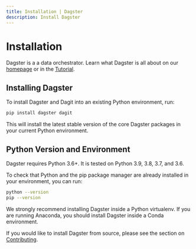 ```yaml
---
title: Installation | Dagster
description: Install Dagster
---
```


# Installation

Dagster is a a data orchestrator. Learn what Dagster is all about on our [homepage](/getting-started) or in the [Tutorial](/tutorial).

## Installing Dagster

To install Dagster and Dagit into an existing Python environment, run:

```bash
pip install dagster dagit
```

This will install the latest stable version of the core Dagster packages in your current Python environment.

## Python Version and Environment

Dagster requires Python 3.6+. It is tested on Python 3.9, 3.8, 3.7, and 3.6.

To check that Python and the pip package manager are already installed in your environment, you can run:

```bash
python --version
pip --version
```

We strongly recommend installing Dagster inside a Python virtualenv. If you are running Anaconda, you should install Dagster inside a Conda environment.

If you would like to install Dagster from source, please see the section on [Contributing](/community/contributing).
